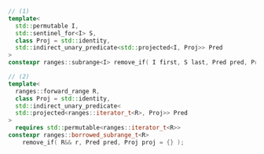 ```cpp
// (1)
template<
  std::permutable I,
  std::sentinel_for<I> S,
  class Proj = std::identity,
  std::indirect_unary_predicate<std::projected<I, Proj>> Pred
>
constexpr ranges::subrange<I> remove_if( I first, S last, Pred pred, Proj proj = {} );

// (2)
template<
  ranges::forward_range R,
  class Proj = std::identity,
  std::indirect_unary_predicate<
  std::projected<ranges::iterator_t<R>, Proj>> Pred
>
  requires std::permutable<ranges::iterator_t<R>>
constexpr ranges::borrowed_subrange_t<R>
    remove_if( R&& r, Pred pred, Proj proj = {} );
```

